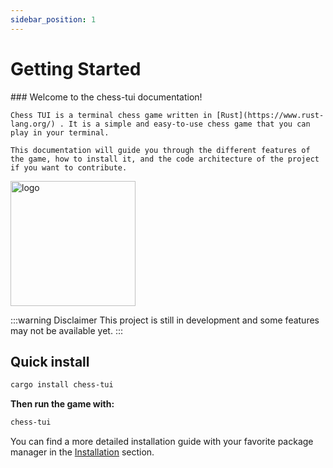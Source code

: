 ```yaml
---
sidebar_position: 1
---
```


# Getting Started


<div style={{ display: 'flex', alignItems: 'center', justifyContent: 'space-between' }}>
  <div style={{ flex: '1' }}>
    ### Welcome to the chess-tui documentation!

    Chess TUI is a terminal chess game written in [Rust](https://www.rust-lang.org/) . It is a simple and easy-to-use chess game that you can play in your terminal.

    This documentation will guide you through the different features of the game, how to install it, and the code architecture of the project if you want to contribute.
  </div>
  <div style={{ marginLeft: '20px' }}>
    <img src={Logo} alt="logo" width="200" />
  </div>
</div>



:::warning Disclaimer
This project is still in development and some features may not be available yet.
:::

## Quick install

```bash
cargo install chess-tui
```

**Then run the game with:**
```bash
chess-tui
```

You can find a more detailed installation guide with your favorite package manager in the [Installation](/docs/installation/Cargo) section.